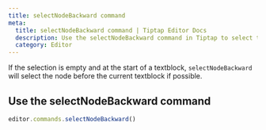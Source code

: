 ```yaml
---
title: selectNodeBackward command
meta:
  title: selectNodeBackward command | Tiptap Editor Docs
  description: Use the selectNodeBackward command in Tiptap to select the node before the current textblock. Learn more in our docs!
  category: Editor
---
```


If the selection is empty and at the start of a textblock, `selectNodeBackward` will select the node before the current textblock if possible.

## Use the selectNodeBackward command

```js
editor.commands.selectNodeBackward()
```
